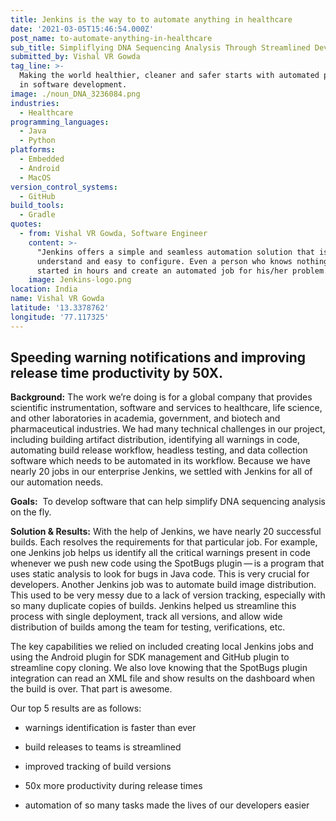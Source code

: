 ```yaml
---
title: Jenkins is the way to to automate anything in healthcare
date: '2021-03-05T15:46:54.000Z'
post_name: to-automate-anything-in-healthcare
sub_title: Simpliflying DNA Sequencing Analysis Through Streamlined DevOps
submitted_by: Vishal VR Gowda
tag_line: >-
  Making the world healthier, cleaner and safer starts with automated processes
  in software development.
image: ./noun_DNA_3236084.png
industries:
  - Healthcare
programming_languages:
  - Java
  - Python
platforms:
  - Embedded
  - Android
  - MacOS
version_control_systems:
  - GitHub
build_tools:
  - Gradle
quotes:
  - from: Vishal VR Gowda, Software Engineer
    content: >-
      "Jenkins offers a simple and seamless automation solution that is easy to
      understand and easy to configure. Even a person who knows nothing can get
      started in hours and create an automated job for his/her problem."
    image: Jenkins-logo.png
location: India
name: Vishal VR Gowda
latitude: '13.3378762'
longitude: '77.117325'
---
```

## Speeding warning notifications and improving release time productivity by 50X.

**Background:** The work we’re doing is for a global company that provides scientific instrumentation, software and services to healthcare, life science, and other laboratories in academia, government, and biotech and pharmaceutical industries. We had many technical challenges in our project, including building artifact distribution, identifying all warnings in code, automating build release workflow, headless testing, and data collection software which needs to be automated in its workflow. Because we have nearly 20 jobs in our enterprise Jenkins, we settled with Jenkins for all of our automation needs.

**Goals:**  To develop software that can help simplify DNA sequencing analysis on the fly.

<Testimonal idx="0" />

**Solution & Results:** With the help of Jenkins, we have nearly 20 successful builds. Each resolves the requirements for that particular job. For example, one Jenkins job helps us identify all the critical warnings present in code whenever we push new code using the SpotBugs plugin — is a program that uses static analysis to look for bugs in Java code. This is very crucial for developers. Another Jenkins job was to automate build image distribution. This used to be very messy due to a lack of version tracking, especially with so many duplicate copies of builds. Jenkins helped us streamline this process with single deployment, track all versions, and allow wide distribution of builds among the team for testing, verifications, etc.

The key capabilities we relied on included creating local Jenkins jobs and using the Android plugin for SDK management and GitHub plugin to streamline copy cloning. We also love knowing that the SpotBugs plugin integration can read an XML file and show results on the dashboard when the build is over. That part is awesome.

Our top 5 results are as follows:

-   warnings identification is faster than ever

-   build releases to teams is streamlined

-   improved tracking of build versions

-   50x more productivity during release times

-   automation of so many tasks made the lives of our developers easier

